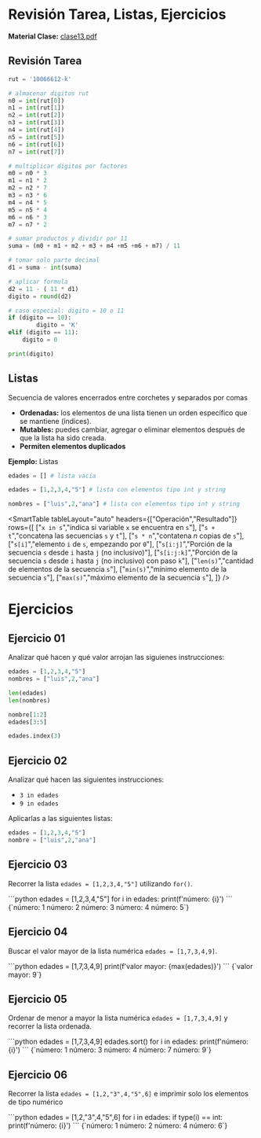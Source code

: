 # Revisión Tarea, Listas, Ejercicios
**Material Clase:** [clase13.pdf](/inacap/ti3v11/docs/clase13.pdf)

## Revisión Tarea

<SmartFigure
	id="ej03"
	src="/inacap/ti3v11/images/fig07.png"
	alt="Validar rut"
	caption="Validar rut"
	autoNumber={true}
	center={true}
	size="small"
/>

```python
rut = '10066612-k'

# almacenar digitos rut 
n0 = int(rut[0])
n1 = int(rut[1])
n2 = int(rut[2])
n3 = int(rut[3])
n4 = int(rut[4])
n5 = int(rut[5])
n6 = int(rut[6])
n7 = int(rut[7])

# multiplicar digitos por factores
m0 = n0 * 3
m1 = n1 * 2
m2 = n2 * 7
m3 = n3 * 6
m4 = n4 * 5
m5 = n5 * 4
m6 = n6 * 3
m7 = n7 * 2

# sumar productos y dividir por 11
suma = (m0 + m1 + m2 + m3 + m4 +m5 +m6 + m7) / 11

# tomar solo parte decimal
d1 = suma - int(suma)

# aplicar formula 
d2 = 11 - ( 11 * d1)
digito = round(d2)

# caso especial: digito = 10 o 11
if (digito == 10):
		digito = 'K'
elif (digito == 11):
    digito = 0

print(digito)
```
## Listas
Secuencia de valores encerrados entre corchetes y separados por comas

- **Ordenadas:** los elementos de una lista tienen un orden específico que se mantiene (índices).
- **Mutables:** puedes cambiar, agregar o eliminar elementos después de que la lista ha sido creada.
- **Permiten elementos duplicados**

**Ejemplo:** Listas
```python
edades = [] # lista vacía

edades = [1,2,3,4,"5"] # lista con elementos tipo int y string

nombres = ["luis",2,"ana"] # lista con elementos tipo int y string
```

<SmartTable
	tableLayout="auto"
	headers={["Operación","Resultado"]}
	rows={[
		["`x in s`","indica si variable `x` se encuentra en `s`"],
		["`s + t`","concatena las secuencias `s` y `t`"],
		["`s * n`","contatena *n* copias de `s`"],
		["`s[i]`","elemento `i` de `s`, empezando por `0`"],
		["`s[i:j]`","Porción de la secuencia `s` desde `i` hasta `j` (no inclusivo)"],
		["`s[i:j:k]`","Porción de la secuencia `s` desde `i` hasta `j` (no inclusivo) con paso `k`"],
		["`len(s)`","cantidad de elementos de la secuencia `s`"],
		["`min(s)`","mínimo elemento de la secuencia `s`"],
		["`max(s)`","máximo elemento de la secuencia `s`"],
		]}
/>

# Ejercicios

## Ejercicio 01

Analizar qué hacen y qué valor arrojan las siguienes instrucciones:

```python
edades = [1,2,3,4,"5"]
nombres = ["luis",2,"ana"]

len(edades)     
len(nombres)    

nombre[1:2]     
edades[3:5]     

edades.index(3) 
```

<Solution>
<SmartTable
	tableLayout="auto"
	headers={['Código', 'Valor', 'Descripción']}
	rows={[
		["`len(edades)`"    , "`5`"       , "Cuenta la cantidad de elementos de la lista `edades`"],
		["`len(nombres)`"   , "`3`"       , "Cuenta la cantidad de elementos de la lista `nombres`"],
		["`nombres[1:2]`"   , "`[2]`"     , "Entrega los elementos desde la posición 1 (inclusivo) hasta la posición 2 (no inclusivo) de la secuencia `nombres`"],
		["`edades:[3:5]`"   , "`[4, '5']`", "Entrega los elementos desde la posición `3` (inclusivo) hasta la posición `5` (no inclusivo) de la secuencia `edades`"],
		["`edades.index(3)`", "`2`"       , "Entrega la posición del elemento con valor `3` de la secuencia `edades`"],
	]}
/>
</Solution>

## Ejercicio 02
Analizar qué hacen las siguientes instrucciones:

- `3 in edades`
- `9 in edades`

Aplicarlas a las siguientes listas:

```python
edades = [1,2,3,4,"5"]
nombre = ["luis",2,"ana"]
```

<Solution>
<SmartTable
	tableLayout="auto"
	headers={['Código', 'Descripción']}
	rows={[
		["`3 in edades`", "Condición. Evalúa si existe el elemento con valor `3` en la secuencia `edades`"],
		["`9 in edades`", "Condición. Evalúa si existe el elemento con valor `9` en la secuencia `edades`"],
	]}
/>
</Solution>

## Ejercicio 03

Recorrer la lista `edades = [1,2,3,4,"5"]` utilizando `for()`.

<Solution>
```python
edades = [1,2,3,4,"5"]
for i in edades:
	print(f'número: {i}')
```
<TerminalOutput withBg>
{`número: 1
número: 2
número: 3
número: 4
número: 5`}
</TerminalOutput>
</Solution>

## Ejercicio 04

Buscar el valor mayor de la lista numérica `edades = [1,7,3,4,9]`.

<Solution>
```python
edades = [1,7,3,4,9]
print(f'valor mayor: {max(edades)}')
```
<TerminalOutput withBg>
{`valor mayor: 9`}
</TerminalOutput>
</Solution>

## Ejercicio 05

Ordenar de menor a mayor la lista numérica `edades = [1,7,3,4,9]` y recorrer la lista ordenada.

<Solution>
```python
edades = [1,7,3,4,9]
edades.sort()
for i in edades:
	print(f'número: {i}')
```
<TerminalOutput withBg>
{`número: 1
número: 3
número: 4
número: 7
número: 9`}
</TerminalOutput>
</Solution>

## Ejercicio 06

Recorrer la lista `edades = [1,2,"3",4,"5",6]` e imprimir solo los elementos de tipo numérico

<Solution>
```python
edades = [1,2,"3",4,"5",6]
for i in edades:
	if type(i) == int:
		print(f'número: {i}')
```
<TerminalOutput withBg>
{`número: 1
número: 2
número: 4
número: 6`}
</TerminalOutput>
</Solution>